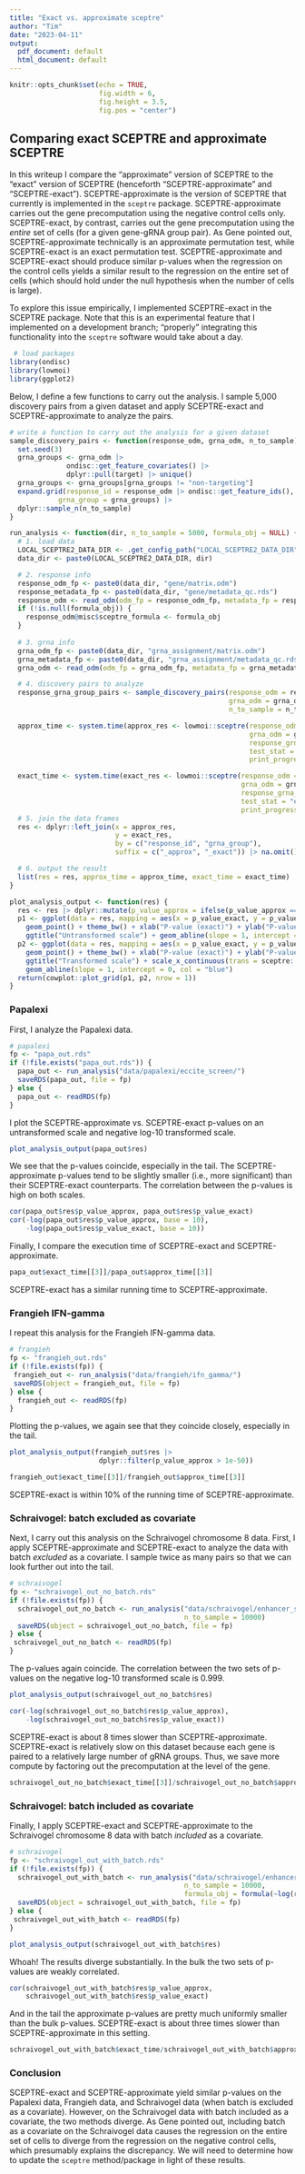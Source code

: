 ```yaml
---
title: "Exact vs. approximate sceptre"
author: "Tim"
date: "2023-04-11"
output:
  pdf_document: default
  html_document: default
---
```


```r
knitr::opts_chunk$set(echo = TRUE,
                      fig.width = 6,
                      fig.height = 3.5,
                      fig.pos = "center")

```

## Comparing exact SCEPTRE and approximate SCEPTRE

In this writeup I compare the "approximate" version of SCEPTRE to the "exact" version of SCEPTRE (henceforth "SCEPTRE-approximate" and "SCEPTRE-exact"). SCEPTRE-approximate is the version of SCEPTRE that currently is implemented in the `sceptre` package. SCEPTRE-approximate carries out the gene precomputation using the negative control cells only. SCEPTRE-exact, by contrast, carries out the gene precomputation using the *entire* set of cells (for a given gene-gRNA group pair). As Gene pointed out, SCEPTRE-approximate technically is an approximate permutation test, while SCEPTRE-exact is an exact permutation test. SCEPTRE-approximate and SCEPTRE-exact should produce similar p-values when the regression on the control cells yields a similar result to the regression on the entire set of cells (which should hold under the null hypothesis when the number of cells is large).

To explore this issue empirically, I implemented SCEPTRE-exact in the SCEPTRE package. Note that this is an experimental feature that I implemented on a development branch; "properly" integrating this functionality into the `sceptre` software would take about a day.

```r
 # load packages
library(ondisc)
library(lowmoi)
library(ggplot2)
```

Below, I define a few functions to carry out the analysis. I sample 5,000 discovery pairs from a given dataset and apply SCEPTRE-exact and SCEPTRE-approximate to analyze the pairs.

```r
# write a function to carry out the analysis for a given dataset
sample_discovery_pairs <- function(response_odm, grna_odm, n_to_sample) {
  set.seed(3)
  grna_groups <- grna_odm |>
              ondisc::get_feature_covariates() |> 
              dplyr::pull(target) |> unique()
  grna_groups <- grna_groups[grna_groups != "non-targeting"]
  expand.grid(response_id = response_odm |> ondisc::get_feature_ids(),
            grna_group = grna_groups) |>
  dplyr::sample_n(n_to_sample)
}

run_analysis <- function(dir, n_to_sample = 5000, formula_obj = NULL) {
  # 1. load data
  LOCAL_SCEPTRE2_DATA_DIR <- .get_config_path("LOCAL_SCEPTRE2_DATA_DIR")
  data_dir <- paste0(LOCAL_SCEPTRE2_DATA_DIR, dir)

  # 2. response info
  response_odm_fp <- paste0(data_dir, "gene/matrix.odm")
  response_metadata_fp <- paste0(data_dir, "gene/metadata_qc.rds")
  response_odm <- read_odm(odm_fp = response_odm_fp, metadata_fp = response_metadata_fp)
  if (!is.null(formula_obj)) {
    response_odm@misc$sceptre_formula <- formula_obj
  }
  
  # 3. grna info
  grna_odm_fp <- paste0(data_dir, "grna_assignment/matrix.odm")
  grna_metadata_fp <- paste0(data_dir, "grna_assignment/metadata_qc.rds")
  grna_odm <- read_odm(odm_fp = grna_odm_fp, metadata_fp = grna_metadata_fp)

  # 4. discovery pairs to analyze
  response_grna_group_pairs <- sample_discovery_pairs(response_odm = response_odm,
                                                      grna_odm = grna_odm,
                                                      n_to_sample = n_to_sample)

  approx_time <- system.time(approx_res <- lowmoi::sceptre(response_odm = response_odm,
                                                           grna_odm = grna_odm,
                                                           response_grna_group_pairs = response_grna_group_pairs,
                                                           test_stat = "full",
                                                           print_progress = FALSE))

  exact_time <- system.time(exact_res <- lowmoi::sceptre(response_odm = response_odm,
                                                         grna_odm = grna_odm,
                                                         response_grna_group_pairs = response_grna_group_pairs,
                                                         test_stat = "exact_full",
                                                         print_progress = FALSE))
  # 5. join the data frames
  res <- dplyr::left_join(x = approx_res,
                          y = exact_res,
                          by = c("response_id", "grna_group"),
                          suffix = c("_approx", "_exact")) |> na.omit()

  # 6. output the result
  list(res = res, approx_time = approx_time, exact_time = exact_time)
}

plot_analysis_output <- function(res) {
  res <- res |> dplyr::mutate(p_value_approx = ifelse(p_value_approx == 0, 1e-200, p_value_approx))
  p1 <- ggplot(data = res, mapping = aes(x = p_value_exact, y = p_value_approx)) +
    geom_point() + theme_bw() + xlab("P-value (exact)") + ylab("P-value (approx)") +
    ggtitle("Untransformed scale") + geom_abline(slope = 1, intercept = 0, col = "blue") + ggplot2::scale_x_reverse() + ggplot2::scale_y_reverse()
  p2 <- ggplot(data = res, mapping = aes(x = p_value_exact, y = p_value_approx)) +
    geom_point() + theme_bw() + xlab("P-value (exact)") + ylab("P-value (approx)") +
    ggtitle("Transformed scale") + scale_x_continuous(trans = sceptre:::revlog_trans(10)) + scale_y_continuous(trans = sceptre:::revlog_trans(10)) +
    geom_abline(slope = 1, intercept = 0, col = "blue")
  return(cowplot::plot_grid(p1, p2, nrow = 1))
}
```

### Papalexi

First, I analyze the Papalexi data.

```r
# papalexi
fp <- "papa_out.rds"
if (!file.exists("papa_out.rds")) {
  papa_out <- run_analysis("data/papalexi/eccite_screen/")
  saveRDS(papa_out, file = fp)
} else {
  papa_out <- readRDS(fp)
}
```

I plot the SCEPTRE-approximate vs. SCEPTRE-exact p-values on an untransformed scale and negative log-10 transformed scale.

```r
plot_analysis_output(papa_out$res)
```

We see that the p-values coincide, especially in the tail. The SCEPTRE-approximate p-values tend to be slightly smaller (i.e., more significant) than their SCEPTRE-exact counterparts. The correlation between the p-values is high on both scales.

```r
cor(papa_out$res$p_value_approx, papa_out$res$p_value_exact)
cor(-log(papa_out$res$p_value_approx, base = 10),
    -log(papa_out$res$p_value_exact, base = 10))
```

Finally, I compare the execution time of SCEPTRE-exact and SCEPTRE-approximate.

```r
papa_out$exact_time[[3]]/papa_out$approx_time[[3]]
```

SCEPTRE-exact has a similar running time to SCEPTRE-approximate.

### Frangieh IFN-gamma

I repeat this analysis for the Frangieh IFN-gamma data.

```r
# frangieh
fp <- "frangieh_out.rds"
if (!file.exists(fp)) {
 frangieh_out <- run_analysis("data/frangieh/ifn_gamma/")
 saveRDS(object = frangieh_out, file = fp)
} else {
  frangieh_out <- readRDS(fp)
}
```

Plotting the p-values, we again see that they coincide closely, especially in the tail.

```r
plot_analysis_output(frangieh_out$res |> 
                      dplyr::filter(p_value_approx > 1e-50))
```

```r
frangieh_out$exact_time[[3]]/frangieh_out$approx_time[[3]]
```

SCEPTRE-exact is within 10% of the running time of SCEPTRE-approximate.

### Schraivogel: batch excluded as covariate

Next, I carry out this analysis on the Schraivogel chromosome 8 data. First, I apply SCEPTRE-approximate and SCEPTRE-exact to analyze the data with batch *excluded* as a covariate. I sample twice as many pairs so that we can look further out into the tail.

```r
# schraivogel
fp <- "schraivogel_out_no_batch.rds"
if (!file.exists(fp)) {
  schraivogel_out_no_batch <- run_analysis("data/schraivogel/enhancer_screen_chr8/",
                                           n_to_sample = 10000)
  saveRDS(object = schraivogel_out_no_batch, file = fp)
} else {
 schraivogel_out_no_batch <- readRDS(fp) 
}
```

The p-values again coincide. The correlation between the two sets of p-values on the negative log-10 transformed scale is 0.999.

```r
plot_analysis_output(schraivogel_out_no_batch$res)
```

```r
cor(-log(schraivogel_out_no_batch$res$p_value_approx),
    -log(schraivogel_out_no_batch$res$p_value_exact))
```

SCEPTRE-exact is about 8 times slower than SCEPTRE-approximate. SCEPTRE-exact is relatively slow on this dataset because each gene is paired to a relatively large number of gRNA groups. Thus, we save more compute by factoring out the precomputation at the level of the gene.

```r
schraivogel_out_no_batch$exact_time[[3]]/schraivogel_out_no_batch$approx_time[[3]]
```

### Schraivogel: batch included as covariate

Finally, I apply SCEPTRE-exact and SCEPTRE-approximate to the Schraivogel chromosome 8 data with batch *included* as a covariate.

```r
# schraivogel
fp <- "schraivogel_out_with_batch.rds"
if (!file.exists(fp)) {
  schraivogel_out_with_batch <- run_analysis("data/schraivogel/enhancer_screen_chr8/",
                                           n_to_sample = 10000,
                                           formula_obj = formula(~log(response_n_umis) + log(response_n_nonzero) + batch))
  saveRDS(object = schraivogel_out_with_batch, file = fp)
} else {
 schraivogel_out_with_batch <- readRDS(fp) 
}
```

```r
plot_analysis_output(schraivogel_out_with_batch$res)
```

Whoah! The results diverge substantially. In the bulk the two sets of p-values are weakly correlated.

```r
cor(schraivogel_out_with_batch$res$p_value_approx,
    schraivogel_out_with_batch$res$p_value_exact)
```

And in the tail the approximate p-values are pretty much uniformly smaller than the bulk p-values. SCEPTRE-exact is about three times slower than SCEPTRE-approximate in this setting.

```r
schraivogel_out_with_batch$exact_time/schraivogel_out_with_batch$approx_time
```

### Conclusion

SCEPTRE-exact and SCEPTRE-approximate yield similar p-values on the Papalexi data, Frangieh data, and Schraivogel data (when batch is excluded as a covariate). However, on the Schraivogel data with batch included as a covariate, the two methods diverge. As Gene pointed out, including batch as a covariate on the Schraivogel data causes the regression on the entire set of cells to diverge from the regression on the negative control cells, which presumably explains the discrepancy. We will need to determine how to update the `sceptre` method/package in light of these results.
